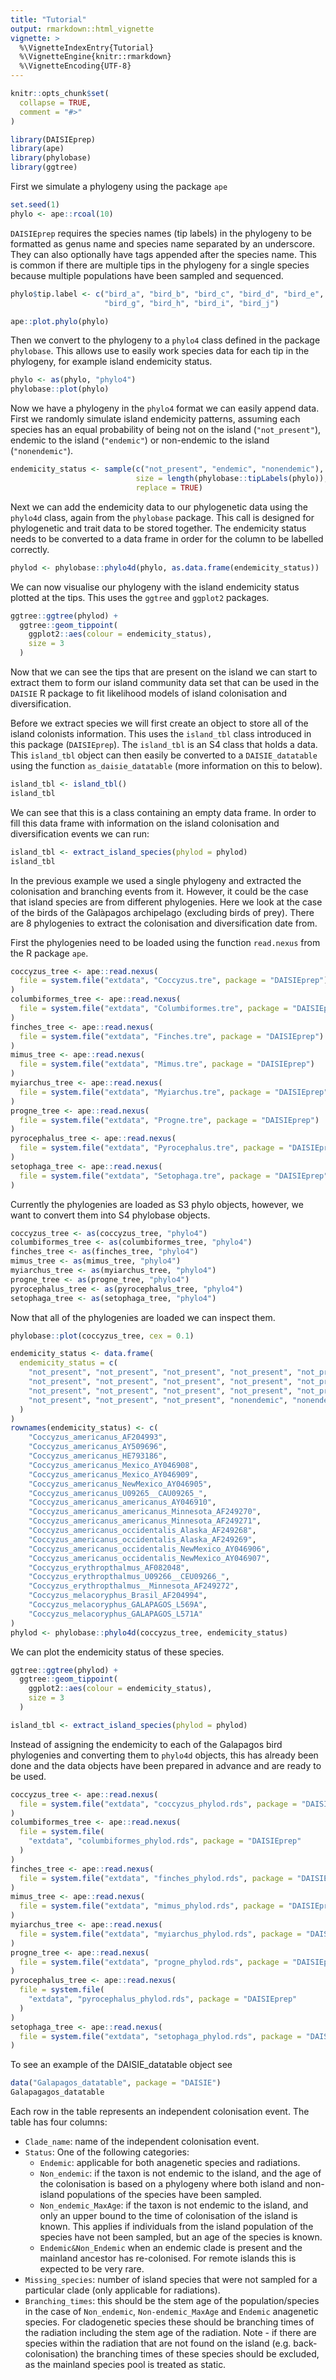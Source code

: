 ```yaml
---
title: "Tutorial"
output: rmarkdown::html_vignette
vignette: >
  %\VignetteIndexEntry{Tutorial}
  %\VignetteEngine{knitr::rmarkdown}
  %\VignetteEncoding{UTF-8}
---
```


```r
knitr::opts_chunk$set(
  collapse = TRUE,
  comment = "#>"
)
```

```r
library(DAISIEprep)
library(ape)
library(phylobase)
library(ggtree)
```

First we simulate a phylogeny using the package `ape`

```r
set.seed(1)
phylo <- ape::rcoal(10)
```

`DAISIEprep` requires the species names (tip labels) in the phylogeny to be 
formatted as genus name and species name separated by an underscore. They can
also optionally have tags appended after the species name. This is common if
there are multiple tips in the phylogeny for a single species because multiple
populations have been sampled and sequenced.

```r
phylo$tip.label <- c("bird_a", "bird_b", "bird_c", "bird_d", "bird_e", "bird_f",
                     "bird_g", "bird_h", "bird_i", "bird_j")
```

```r
ape::plot.phylo(phylo)
```

Then we convert to the phylogeny to a `phylo4` class defined in the package
`phylobase`. This allows use to easily work species data for each tip in the 
phylogeny, for example island endemicity status.

```r
phylo <- as(phylo, "phylo4")
phylobase::plot(phylo)
```

Now we have a phylogeny in the `phylo4` format we can easily append data. First
we randomly simulate island endemicity patterns, assuming each species has an
equal probability of being not on the island (`"not_present"`), endemic to the
island (`"endemic"`) or non-endemic to the island (`"nonendemic"`).

```r
endemicity_status <- sample(c("not_present", "endemic", "nonendemic"), 
                            size = length(phylobase::tipLabels(phylo)), 
                            replace = TRUE)
```

Next we can add the endemicity data to our phylogenetic data using the `phylo4d`
class, again from the `phylobase` package. This call is designed for
phylogenetic and trait data to be stored together. The endemicity status needs
to be converted to a data frame in order for the column to be labelled 
correctly.

```r
phylod <- phylobase::phylo4d(phylo, as.data.frame(endemicity_status))
```

We can now visualise our phylogeny with the island endemicity status plotted at
the tips. This uses the `ggtree` and `ggplot2` packages.

```r
ggtree::ggtree(phylod) +
  ggtree::geom_tippoint(
    ggplot2::aes(colour = endemicity_status), 
    size = 3
  )
```

Now that we can see the tips that are present on the island we can start to 
extract them to form our island community data set that can be used in the
`DAISIE` R package to fit likelihood models of island colonisation and 
diversification.

Before we extract species we will first create an object to store all of the 
island colonists information. This uses the `island_tbl` class introduced
in this package (`DAISIEprep`). The `island_tbl` is an S4 class that holds
a data. This `island_tbl` object can then easily be converted to a
`DAISIE_datatable` using the function `as_daisie_datatable` (more information
on this to below).

```r
island_tbl <- island_tbl()
island_tbl
```

We can see that this is a class containing an empty data frame. In order to fill
this data frame with information on the island colonisation and diversification
events we can run:

```r
island_tbl <- extract_island_species(phylod = phylod)
island_tbl
```

In the previous example we used a single phylogeny and extracted the
colonisation and branching events from it. However, it could be the case that 
island species are from different phylogenies. Here we look at the case of the 
birds of the Galàpagos archipelago (excluding birds of prey). There are 8 
phylogenies to extract the colonisation and diversification date from. 

First the phylogenies need to be loaded using the function `read.nexus` from the
R package `ape`.


```r
coccyzus_tree <- ape::read.nexus(
  file = system.file("extdata", "Coccyzus.tre", package = "DAISIEprep")
)
columbiformes_tree <- ape::read.nexus(
  file = system.file("extdata", "Columbiformes.tre", package = "DAISIEprep")
)
finches_tree <- ape::read.nexus(
  file = system.file("extdata", "Finches.tre", package = "DAISIEprep")
)
mimus_tree <- ape::read.nexus(
  file = system.file("extdata", "Mimus.tre", package = "DAISIEprep")
)
myiarchus_tree <- ape::read.nexus(
  file = system.file("extdata", "Myiarchus.tre", package = "DAISIEprep")
)
progne_tree <- ape::read.nexus(
  file = system.file("extdata", "Progne.tre", package = "DAISIEprep")
)
pyrocephalus_tree <- ape::read.nexus(
  file = system.file("extdata", "Pyrocephalus.tre", package = "DAISIEprep")
)
setophaga_tree <- ape::read.nexus(
  file = system.file("extdata", "Setophaga.tre", package = "DAISIEprep")
)
```

Currently the phylogenies are loaded as S3 phylo objects, however, we want to
convert them into S4 phylobase objects.

```r
coccyzus_tree <- as(coccyzus_tree, "phylo4")
columbiformes_tree <- as(columbiformes_tree, "phylo4")
finches_tree <- as(finches_tree, "phylo4")
mimus_tree <- as(mimus_tree, "phylo4")
myiarchus_tree <- as(myiarchus_tree, "phylo4")
progne_tree <- as(progne_tree, "phylo4")
pyrocephalus_tree <- as(pyrocephalus_tree, "phylo4")
setophaga_tree <- as(setophaga_tree, "phylo4")
```

Now that all of the phylogenies are loaded we can inspect them.

```r
phylobase::plot(coccyzus_tree, cex = 0.1)
```

```r
endemicity_status <- data.frame(
  endemicity_status = c(
    "not_present", "not_present", "not_present", "not_present", "not_present",
    "not_present", "not_present", "not_present", "not_present", "not_present",
    "not_present", "not_present", "not_present", "not_present", "not_present",
    "not_present", "not_present", "not_present", "nonendemic", "nonendemic"
  )
)
rownames(endemicity_status) <- c(
    "Coccyzus_americanus_AF204993",
    "Coccyzus_americanus_AY509696",
    "Coccyzus_americanus_HE793186",
    "Coccyzus_americanus_Mexico_AY046908",
    "Coccyzus_americanus_Mexico_AY046909",
    "Coccyzus_americanus_NewMexico_AY046905",
    "Coccyzus_americanus_U09265__CAU09265_",
    "Coccyzus_americanus_americanus_AY046910",
    "Coccyzus_americanus_americanus_Minnesota_AF249270",
    "Coccyzus_americanus_americanus_Minnesota_AF249271",
    "Coccyzus_americanus_occidentalis_Alaska_AF249268",
    "Coccyzus_americanus_occidentalis_Alaska_AF249269",
    "Coccyzus_americanus_occidentalis_NewMexico_AY046906",
    "Coccyzus_americanus_occidentalis_NewMexico_AY046907",
    "Coccyzus_erythropthalmus_AF082048",
    "Coccyzus_erythropthalmus_U09266__CEU09266_",
    "Coccyzus_erythropthalmus__Minnesota_AF249272",
    "Coccyzus_melacoryphus_Brasil_AF204994",
    "Coccyzus_melacoryphus_GALAPAGOS_L569A",
    "Coccyzus_melacoryphus_GALAPAGOS_L571A"
)
phylod <- phylobase::phylo4d(coccyzus_tree, endemicity_status)
```

We can plot the endemicity status of these species.

```r
ggtree::ggtree(phylod) +
  ggtree::geom_tippoint(
    ggplot2::aes(colour = endemicity_status), 
    size = 3
  )
```

```r
island_tbl <- extract_island_species(phylod = phylod)
```

Instead of assigning the endemicity to each of the Galapagos bird phylogenies 
and converting them to `phylo4d` objects, this has already been done and the 
data objects have been prepared in advance and are ready to be used.

```r
coccyzus_tree <- ape::read.nexus(
  file = system.file("extdata", "coccyzus_phylod.rds", package = "DAISIEprep")
)
columbiformes_tree <- ape::read.nexus(
  file = system.file(
    "extdata", "columbiformes_phylod.rds", package = "DAISIEprep"
  )
)
finches_tree <- ape::read.nexus(
  file = system.file("extdata", "finches_phylod.rds", package = "DAISIEprep")
)
mimus_tree <- ape::read.nexus(
  file = system.file("extdata", "mimus_phylod.rds", package = "DAISIEprep")
)
myiarchus_tree <- ape::read.nexus(
  file = system.file("extdata", "myiarchus_phylod.rds", package = "DAISIEprep")
)
progne_tree <- ape::read.nexus(
  file = system.file("extdata", "progne_phylod.rds", package = "DAISIEprep")
)
pyrocephalus_tree <- ape::read.nexus(
  file = system.file(
    "extdata", "pyrocephalus_phylod.rds", package = "DAISIEprep"
  )
)
setophaga_tree <- ape::read.nexus(
  file = system.file("extdata", "setophaga_phylod.rds", package = "DAISIEprep")
)
```

To see an example of the DAISIE_datatable object see

```r
data("Galapagos_datatable", package = "DAISIE")
Galapagagos_datatable
```

Each row in the table represents an independent colonisation event. The table has four columns:

* `Clade_name`: name of the independent colonisation event.
* `Status`: One of the following categories:
  + `Endemic`: applicable for both anagenetic species and radiations.
  + `Non_endemic`: if the taxon is not endemic to the island, and the age of the colonisation is based on a phylogeny where both island and non-island populations of the species have been sampled.
  + `Non_endemic_MaxAge`: if the taxon is not endemic to the island, and only an upper bound to the time of colonisation of the island is known. This applies if individuals from the island population of the species have not been sampled, but an age of the species is known. 
  + `Endemic&Non_Endemic` when an endemic clade is present and the mainland ancestor has re-colonised. For remote islands this is expected to be very rare. 
* `Missing_species`: number of island species that were not sampled for a particular clade (only applicable for radiations).
* `Branching_times`: this should be the stem age of the population/species in the case of `Non_endemic`, `Non-endemic_MaxAge` and `Endemic` anagenetic species. For cladogenetic species these should be branching times of the radiation including the stem age of the radiation. Note - if there are species within the radiation that are not found on the island (e.g. back-colonisation) the branching times of these species should be excluded, as the mainland species pool is treated as static.
